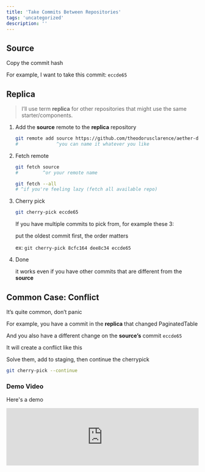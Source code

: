 ```yaml
---
title: 'Take Commits Between Repositories'
tags: 'uncategorized'
description: ''
---
```


## Source

Copy the commit hash

<CloudinaryImg
  mdx
  publicId='theodorusclarence/shorts/uncategorized/cherry-pick-between-repo/CleanShot_2023-02-28_at_22.19.472x'
  alt='Source Image Hash'
  width={2778}
  height={1046}
/>

For example, I want to take this commit: `eccde65`

## Replica

> I’ll use term **replica** for other repositories that might use the same starter/components.

1. Add the **source** remote to the **replica** repository

   ```bash
   git remote add source https://github.com/theodorusclarence/aether-design-system.git
   #              ^you can name it whatever you like
   ```

2. Fetch remote

   ```bash
   git fetch source
   #         ^or your remote name

   git fetch --all
   # ^if you're feeling lazy (fetch all available repo)
   ```

3. Cherry pick

   ```bash
   git cherry-pick eccde65
   ```

   If you have multiple commits to pick from, for example these 3:

   <CloudinaryImg
     mdx
     publicId='theodorusclarence/shorts/uncategorized/cherry-pick-between-repo/Untitled'
     alt='multiple commit images'
     width={1782}
     height={370}
   />

   put the oldest commit first, the order matters

   ex: `git cherry-pick 8cfc164 dee8c34 eccde65`

4. Done

   <CloudinaryImg
     mdx
     publicId='theodorusclarence/shorts/uncategorized/cherry-pick-between-repo/Untitled_1'
     alt='cherry pick applied'
     width={746}
     height={144}
   />

   it works even if you have other commits that are different from the **source**

## Common Case: Conflict

It’s quite common, don’t panic

For example, you have a commit in the **replica** that changed PaginatedTable

<CloudinaryImg
  mdx
  publicId='theodorusclarence/shorts/uncategorized/cherry-pick-between-repo/Untitled_2'
  alt='replica changes'
  width={1702}
  height={196}
/>

And you also have a different change on the **source’s** commit `eccde65`

<CloudinaryImg
  mdx
  publicId='theodorusclarence/shorts/uncategorized/cherry-pick-between-repo/Untitled_3'
  alt="source's commit"
  width={1810}
  height={570}
/>

It will create a conflict like this

<CloudinaryImg
  mdx
  publicId='theodorusclarence/shorts/uncategorized/cherry-pick-between-repo/Untitled_4'
  alt='conflict in terminal'
  width={956}
  height={304}
/>

<CloudinaryImg
  mdx
  publicId='theodorusclarence/shorts/uncategorized/cherry-pick-between-repo/Untitled_5'
  alt='conflict in vscode'
  width={1506}
  height={838}
/>

Solve them, add to staging, then continue the cherrypick

```bash
git cherry-pick --continue
```

### Demo Video

Here's a demo

<iframe
  style={{
    aspectRatio: '16/9',
  }}
  width='100%'
  src='https://www.youtube.com/embed/585eNahJYeQ'
  title='YouTube video player'
  frameborder='0'
  allow='accelerometer; autoplay; clipboard-write; encrypted-media; gyroscope; picture-in-picture; web-share'
  allowFullScreen
/>

